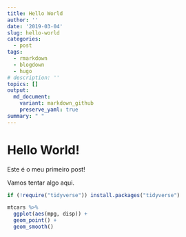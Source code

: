 ```yaml
---
title: Hello World
author: ''
date: '2019-03-04'
slug: hello-world
categories:
  - post
tags:
  - rmarkdown
  - blogdown
  - hugo
# description: ''
topics: []
output:
  md_document:
    variant: markdown_github
    preserve_yaml: true
summary: " "
---
```


# Hello World!

Este é o meu primeiro post!



Vamos tentar algo aqui.

```r
if (!require("tidyverse")) install.packages("tidyverse")

mtcars %>%
  ggplot(aes(mpg, disp)) +
  geom_point() +
  geom_smooth()
```
